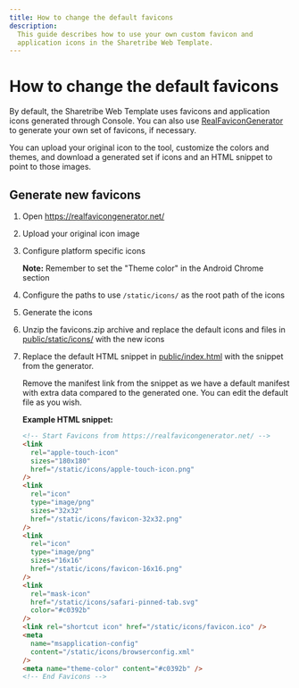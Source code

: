 ```yaml
---
title: How to change the default favicons
description:
  This guide describes how to use your own custom favicon and
  application icons in the Sharetribe Web Template.
---
```


# How to change the default favicons

By default, the Sharetribe Web Template uses favicons and application
icons generated through Console. You can also use
[RealFaviconGenerator](https://realfavicongenerator.net/) to generate
your own set of favicons, if necessary.

You can upload your original icon to the tool, customize the colors and
themes, and download a generated set if icons and an HTML snippet to
point to those images.

## Generate new favicons

1.  Open https://realfavicongenerator.net/

2.  Upload your original icon image

3.  Configure platform specific icons

    **Note:** Remember to set the "Theme color" in the Android Chrome
    section

4.  Configure the paths to use `/static/icons/` as the root path of the
    icons

5.  Generate the icons

6.  Unzip the favicons.zip archive and replace the default icons and
    files in
    [public/static/icons/](https://github.com/sharetribe/web-template/tree/main/public/static/icons)
    with the new icons

7.  Replace the default HTML snippet in
    [public/index.html](https://github.com/sharetribe/web-template/blob/main/public/index.html)
    with the snippet from the generator.

    Remove the manifest link from the snippet as we have a default
    manifest with extra data compared to the generated one. You can edit
    the default file as you wish.

    **Example HTML snippet:**

    ```html
    <!-- Start Favicons from https://realfavicongenerator.net/ -->
    <link
      rel="apple-touch-icon"
      sizes="180x180"
      href="/static/icons/apple-touch-icon.png"
    />
    <link
      rel="icon"
      type="image/png"
      sizes="32x32"
      href="/static/icons/favicon-32x32.png"
    />
    <link
      rel="icon"
      type="image/png"
      sizes="16x16"
      href="/static/icons/favicon-16x16.png"
    />
    <link
      rel="mask-icon"
      href="/static/icons/safari-pinned-tab.svg"
      color="#c0392b"
    />
    <link rel="shortcut icon" href="/static/icons/favicon.ico" />
    <meta
      name="msapplication-config"
      content="/static/icons/browserconfig.xml"
    />
    <meta name="theme-color" content="#c0392b" />
    <!-- End Favicons -->
    ```
